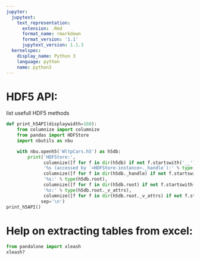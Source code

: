 ```yaml
---
jupyter:
  jupytext:
    text_representation:
      extension: .Rmd
      format_name: rmarkdown
      format_version: '1.1'
      jupytext_version: 1.1.3
  kernelspec:
    display_name: Python 3
    language: python
    name: python3
---
```


# HDF5 API:
list usefull HDF5 methods

```python
def print_h5API(displaywidth=160):
    from columnize import columnize
    from pandas import HDFStore
    import nbutils as nbu

    with nbu.openh5('WltpCars.h5') as h5db:
        print('HDFStore:', 
              columnize([f for f in dir(h5db) if not f.startswith('__')], displaywidth=displaywidth),
              '%s (accessed by `<HDFStore-instance>._handle`):' % type(h5db._handle), 
              columnize([f for f in dir(h5db._handle) if not f.startswith('__')], displaywidth=displaywidth),
              '%s:' % type(h5db.root), 
              columnize([f for f in dir(h5db.root) if not f.startswith('__')], displaywidth=displaywidth),
              '%s:' % type(h5db.root._v_attrs), 
              columnize([f for f in dir(h5db.root._v_attrs) if not f.startswith('__')], displaywidth=displaywidth),
             sep='\n')
print_h5API()
```

# Help on extracting tables from excel:

```python
from pandalone import xleash 
xleash?
```
